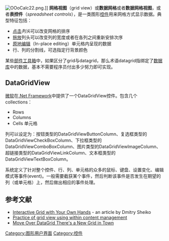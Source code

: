 {{About|[[图形用户界面|图形用户界面]]的成员|[[网格计算|网格计算]]系统是处理数据的|数据网格}}
[[Image:OOoCalc22.png|thumb]].]]
'''网格视图'''（grid view）或'''数据网格'''或者'''数据网格视图'''，或者'''表控件'''（''spreadsheet controls''），是一类图形[[控件|控件]]用来网格方式显示数据。典型特征包括：
* [[单击|点击]]''列头''可以改变网格的排序
* [[拖放|拖放]]列头可以改变列的宽度或者在各列之间重新安排次序
* [[原地编辑|原地编辑]]（In-place editing）单元格内呈现的数据
* 行、列的分割线，可选指定行背景颜色

某些[[部件工具箱|部件工具箱]]中，如果区分了grid与datagrid，那么术语datagrid指绑定了[[数据库|数据库]]中的数据，基本不需要程序员付出多少努力即可实现。
==DataGridView==
[[微软|微软]]在[[.Net_Framework|.Net Framework]]中提供了一个DataGridView控件。包含几个collections：
*Rows
*Columns
*Cells 单元格
列可以设定为：按钮类型的DataGridViewButtonColumn、复选框类型的DataGridViewCheckBoxColumn、下拉框类型的DataGridViewComboBoxColumn、图片类型的DataGridViewImageColumn、超链接类型的DataGridViewLinkColumn、文本框类型的DataGridViewTextBoxColumn。

系统定义了针对整个控件、行、列、单元格的众多的鼠标、键盘、设置变化、编辑模式等事件(event)。一般需要截获某个事件，然后判断该事件是否发生在期望的列（或单元格）上，然后做出相应的事件处理。

==参考文献==
* [http://dsheiko.com/weblog/interactive-grid-with-your-own-hands Interactive Grid with Your Own Hands] {{Wayback|url=http://dsheiko.com/weblog/interactive-grid-with-your-own-hands |date=20201020031509 }}- an article by Dmitry Sheiko
* [http://video.google.com/videoplay?docid=8659834552473607387&hl=en Practice of grid view using within content management] {{Wayback|url=http://video.google.com/videoplay?docid=8659834552473607387&hl=en |date=20080120163025 }}
* [http://msdn.microsoft.com/en-us/magazine/cc163933.aspx?pr=nmw Move Over DataGrid There's a New Grid in Town] {{Wayback|url=http://msdn.microsoft.com/en-us/magazine/cc163933.aspx?pr=nmw |date=20110606141907 }}

{{图形用户界面控件}}

[[Category:图形用户界面|Category:图形用户界面]]
[[Category:控件|Category:控件]]